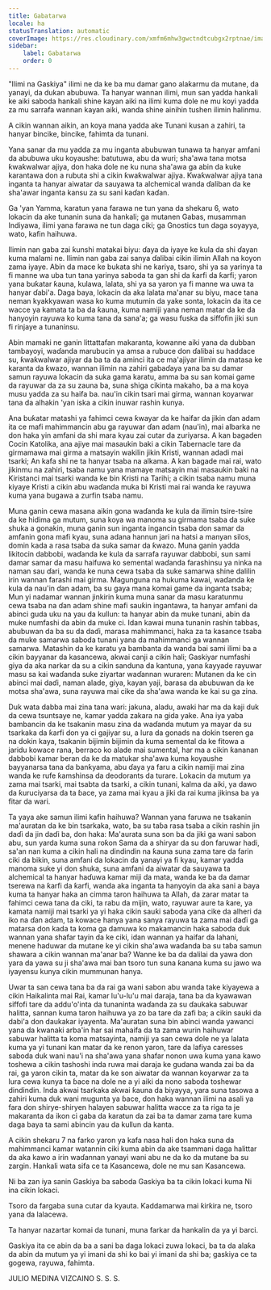 ```yaml
---
title: Gabatarwa
locale: ha
statusTranslation: automatic
coverImage: https://res.cloudinary.com/xmfm6mhw3gwctndtcubgx2rptnae/image/upload/v1740337243/small_cover_educacion_fundamental_a051170f1c.webp
sidebar:
    label: Gabatarwa
    order: 0
---
```

"Ilimi na Gaskiya" ilimi ne da ke ba mu damar gano alaƙarmu da mutane, da yanayi, da dukan abubuwa. Ta hanyar wannan ilimi, mun san yadda hankali ke aiki saboda hankali shine kayan aiki na ilimi kuma dole ne mu koyi yadda za mu sarrafa wannan kayan aiki, wanda shine ainihin tushen ilimin halinmu.

A cikin wannan aikin, an koya mana yadda ake Tunani kusan a zahiri, ta hanyar bincike, bincike, fahimta da tunani.

Yana sanar da mu yadda za mu inganta abubuwan tunawa ta hanyar amfani da abubuwa uku koyaushe: batutuwa, abu da wuri; sha'awa tana motsa ƙwaƙwalwar ajiya, don haka dole ne ku nuna sha'awa ga abin da kuke karantawa don a rubuta shi a cikin ƙwaƙwalwar ajiya. Ƙwaƙwalwar ajiya tana inganta ta hanyar aiwatar da sauyawa ta alchemical wanda ɗaliban da ke sha'awar inganta kansu za su sani kaɗan kaɗan.

Ga 'yan Yamma, karatun yana farawa ne tun yana da shekaru 6, wato lokacin da ake tunanin suna da hankali; ga mutanen Gabas, musamman Indiyawa, ilimi yana farawa ne tun daga ciki; ga Gnostics tun daga soyayya, wato, kafin haihuwa.

Ilimin nan gaba zai ƙunshi matakai biyu: ɗaya da iyaye ke kula da shi ɗayan kuma malami ne. Ilimin nan gaba zai sanya ɗalibai cikin ilimin Allah na koyon zama iyaye. Abin da mace ke bukata shi ne kariya, tsaro, shi ya sa yarinya ta fi manne wa uba tun tana yarinya saboda ta gan shi da ƙarfi da ƙarfi; yaron yana buƙatar ƙauna, kulawa, lalata, shi ya sa yaron ya fi manne wa uwa ta hanyar ɗabi'a. Daga baya, lokacin da aka lalata ma'anar su biyu, mace tana neman kyakkyawan wasa ko kuma mutumin da yake sonta, lokacin da ita ce wacce ya kamata ta ba da ƙauna, kuma namiji yana neman matar da ke da hanyoyin rayuwa ko kuma tana da sana'a; ga wasu fuska da siffofin jiki sun fi rinjaye a tunaninsu.

Abin mamaki ne ganin littattafan makaranta, kowanne aiki yana da dubban tambayoyi, waɗanda marubucin ya amsa a rubuce don ɗalibai su haddace su, ƙwaƙwalwar ajiyar da ba ta da aminci ita ce ma'ajiyar ilimin da matasa ke karanta da ƙwazo, wannan ilimin na zahiri gabaɗaya yana ba su damar samun rayuwa lokacin da suka gama karatu, amma ba su san komai game da rayuwar da za su zauna ba, suna shiga cikinta makaho, ba a ma koya musu yadda za su haifa ba. nau'in cikin tsari mai girma, wannan koyarwar tana da alhakin 'yan iska a cikin inuwar rashin kunya.

Ana buƙatar matashi ya fahimci cewa ƙwayar da ke haifar da jikin ɗan adam ita ce mafi mahimmancin abu ga rayuwar ɗan adam (nau'in), mai albarka ne don haka yin amfani da shi mara kyau zai cutar da zuriyarsa. A kan bagaden Cocin Katolika, ana ajiye mai masaukin baki a cikin Tabernacle tare da girmamawa mai girma a matsayin wakilin jikin Kristi, wannan adadi mai tsarki; An kafa shi ne ta hanyar tsaba na alkama. A kan bagade mai rai, wato jikinmu na zahiri, tsaba namu yana mamaye matsayin mai masaukin baki na Kiristanci mai tsarki wanda ke bin Kristi na Tarihi; a cikin tsaba namu muna kiyaye Kristi a cikin abu waɗanda muka bi Kristi mai rai wanda ke rayuwa kuma yana bugawa a zurfin tsaba namu.

Muna ganin cewa masana aikin gona waɗanda ke kula da ilimin tsire-tsire da ke hidima ga mutum, suna koya wa manoma su girmama tsaba da suke shuka a gonakin, muna ganin sun inganta ingancin tsaba don samar da amfanin gona mafi kyau, suna adana hannun jari na hatsi a manyan silos, domin kada a rasa tsaba da suka samar da ƙwazo. Muna ganin yadda likitocin dabbobi, waɗanda ke kula da sarrafa rayuwar dabbobi, sun sami damar samar da masu haifuwa ko semental waɗanda farashinsu ya ninka na naman sau ɗari, wanda ke nuna cewa tsaba da suke samarwa shine dalilin irin wannan farashi mai girma. Magunguna na hukuma kawai, waɗanda ke kula da nau'in ɗan adam, ba su gaya mana komai game da inganta tsaba; Mun yi nadamar wannan jinkirin kuma muna sanar da masu karatunmu cewa tsaba na ɗan adam shine mafi sauƙin ingantawa, ta hanyar amfani da abinci guda uku na yau da kullun: ta hanyar abin da muke tunani, abin da muke numfashi da abin da muke ci. Idan kawai muna tunanin rashin tabbas, abubuwan da ba su da daɗi, marasa mahimmanci, haka za ta kasance tsaba da muke samarwa saboda tunani yana da mahimmanci ga wannan samarwa. Matashin da ke karatu ya bambanta da wanda bai sami ilimi ba a cikin bayyanar da kasancewa, akwai canji a cikin hali; Gaskiyar numfashi giya da aka narkar da su a cikin sanduna da kantuna, yana ƙayyade rayuwar masu sa kai waɗanda suke ziyartar waɗannan wuraren: Mutanen da ke cin abinci mai daɗi, naman alade, giya, kayan yaji, barasa da abubuwan da ke motsa sha'awa, suna rayuwa mai cike da sha'awa wanda ke kai su ga zina.

Duk wata dabba mai zina tana wari: jakuna, aladu, awaki har ma da kaji duk da cewa tsuntsaye ne, kamar yadda zakara na gida yake. Ana iya yaba bambancin da ke tsakanin masu zina da waɗanda mutum ya mayar da su tsarkaka da ƙarfi don ya ci gajiyar su, a lura da gonads na dokin tseren ga na dokin kaya, tsakanin bijimin bijimin da kuma semental da ke fitowa a jaridu kowace rana, berraco ko alade mai sumental, har ma a cikin ƙananan dabbobi kamar beran da ke da matukar sha'awa kuma koyaushe bayyanarsa tana da banƙyama, abu ɗaya ya faru a cikin namiji mai zina wanda ke rufe ƙamshinsa da deodorants da turare. Lokacin da mutum ya zama mai tsarki, mai tsabta da tsarki, a cikin tunani, kalma da aiki, ya dawo da ƙuruciyarsa da ta ɓace, ya zama mai kyau a jiki da rai kuma jikinsa ba ya fitar da wari.

Ta yaya ake samun ilimi kafin haihuwa? Wannan yana faruwa ne tsakanin ma'auratan da ke bin tsarkaka, wato, ba su taɓa rasa tsaba a cikin rashin jin daɗi da jin daɗi ba, don haka: Ma'aurata suna son ba da jiki ga wani sabon abu, sun yarda kuma suna roƙon Sama da a shiryar da su don faruwar hadi, sa'an nan kuma a cikin hali na dindindin na ƙauna suna zama tare da farin ciki da bikin, suna amfani da lokacin da yanayi ya fi kyau, kamar yadda manoma suke yi don shuka, suna amfani da aiwatar da sauyawa ta alchemical ta hanyar haɗuwa kamar miji da mata, wanda ke ba da damar tserewa na ƙarfi da ƙarfi, wanda aka inganta ta hanyoyin da aka sani a baya kuma ta hanyar haka an cimma taron haihuwa ta Allah, da zarar matar ta fahimci cewa tana da ciki, ta rabu da mijin, wato, rayuwar aure ta ƙare, ya kamata namiji mai tsarki ya yi haka cikin sauƙi saboda yana cike da alheri da iko na ɗan adam, ta kowace hanya yana sanya rayuwa ta zama mai daɗi ga matarsa don kada ta koma ga damuwa ko makamancin haka saboda duk wannan yana shafar tayin da ke ciki, idan wannan ya haifar da lahani, menene haduwar da mutane ke yi cikin sha'awa waɗanda ba su taɓa samun shawara a cikin wannan ma'anar ba? Wanne ke ba da dalilai da yawa don yara da yawa su ji sha'awa mai ban tsoro tun suna ƙanana kuma su jawo wa iyayensu kunya cikin mummunan hanya.

Uwar ta san cewa tana ba da rai ga wani sabon abu wanda take kiyayewa a cikin Haikalinta mai Rai, kamar lu'u-lu'u mai daraja, tana ba da kyawawan siffofi tare da addu'o'inta da tunaninta waɗanda za su ɗaukaka sabuwar halitta, sannan kuma taron haihuwa ya zo ba tare da zafi ba; a cikin sauki da dabi'a don daukakar iyayenta. Ma'auratan suna bin abinci wanda yawanci yana da kwanaki arba'in har sai mahaifa da ta zama wurin haihuwar sabuwar halitta ta koma matsayinta, namiji ya san cewa dole ne ya lalata kuma ya yi tunani kan matar da ke renon yaron, tare da lafiya caresses saboda duk wani nau'i na sha'awa yana shafar nonon uwa kuma yana kawo toshewa a cikin tashoshi inda ruwa mai daraja ke gudana wanda zai ba da rai, ga yaron cikin ta, matar da ke son aiwatar da wannan koyarwar za ta lura cewa kunya ta ɓace na dole ne a yi aiki da nono saboda toshewar dindindin. Inda akwai tsarkaka akwai ƙauna da biyayya, yara suna tasowa a zahiri kuma duk wani mugunta ya ɓace, don haka wannan ilimi na asali ya fara don shirye-shiryen halayen sabuwar halitta wacce za ta riga ta je makaranta da ikon ci gaba da karatun da zai ba ta damar zama tare kuma daga baya ta sami abincin yau da kullun da kanta.

A cikin shekaru 7 na farko yaron ya kafa nasa hali don haka suna da mahimmanci kamar watannin ciki kuma abin da ake tsammani daga halittar da aka kawo a irin waɗannan yanayi wani abu ne da ko da mutane ba su zargin. Hankali wata sifa ce ta Kasancewa, dole ne mu san Kasancewa.

Ni ba zan iya sanin Gaskiya ba saboda Gaskiya ba ta cikin lokaci kuma Ni ina cikin lokaci.

Tsoro da fargaba suna cutar da kyauta. Ƙaddamarwa mai ƙirƙira ne, tsoro yana da lalacewa.

Ta hanyar nazartar komai da tunani, muna farkar da hankalin da ya yi barci.

Gaskiya ita ce abin da ba a sani ba daga lokaci zuwa lokaci, ba ta da alaƙa da abin da mutum ya yi imani da shi ko bai yi imani da shi ba; gaskiya ce ta gogewa, rayuwa, fahimta.

JULIO MEDINA VIZCAINO
S. S. S.

